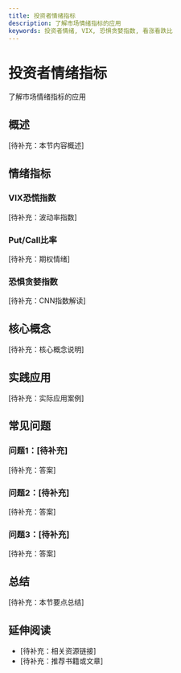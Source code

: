 ```yaml
---
title: 投资者情绪指标
description: 了解市场情绪指标的应用
keywords: 投资者情绪, VIX, 恐惧贪婪指数, 看涨看跌比
---
```


# 投资者情绪指标

了解市场情绪指标的应用

## 概述

[待补充：本节内容概述]

## 情绪指标

### VIX恐慌指数
[待补充：波动率指数]

### Put/Call比率
[待补充：期权情绪]

### 恐惧贪婪指数
[待补充：CNN指数解读]

## 核心概念

[待补充：核心概念说明]

## 实践应用

[待补充：实际应用案例]

## 常见问题

### 问题1：[待补充]
[待补充：答案]

### 问题2：[待补充]
[待补充：答案]

### 问题3：[待补充]
[待补充：答案]

## 总结

[待补充：本节要点总结]

## 延伸阅读

- [待补充：相关资源链接]
- [待补充：推荐书籍或文章]
